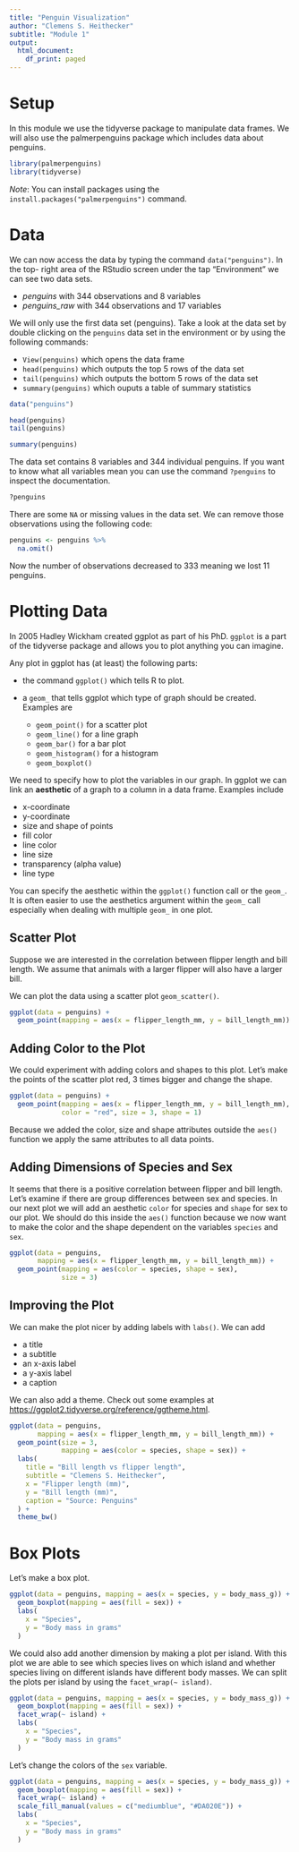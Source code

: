 ```yaml
---
title: "Penguin Visualization"
author: "Clemens S. Heithecker"
subtitle: "Module 1"
output:
  html_document:
    df_print: paged
---
```


# Setup

In this module we use the tidyverse package to manipulate data frames. We will
also use the palmerpenguins package which includes data about penguins.

```r
library(palmerpenguins)
library(tidyverse)
```

*Note*: You can install packages using the `install.packages("palmerpenguins")`
command.

# Data

We can now access the data by typing the command `data("penguins")`. In the top-
right area of the RStudio screen under the tap "Environment" we can see two data
sets.

- *penguins* with 344 observations and 8 variables
- *penguins_raw* with 344 observations and 17 variables

We will only use the first data set (penguins). Take a look at the data set by
double clicking on the `penguins` data set in the environment or by using the
following commands:

- `View(penguins)` which opens the data frame
- `head(penguins)` which outputs the top 5 rows of the data set
- `tail(penguins)` which outputs the bottom 5 rows of the data set
- `summary(penguins)` which ouputs a table of summary statistics

```r
data("penguins")

head(penguins)
tail(penguins)
```

```r
summary(penguins)
```

The data set contains 8 variables and 344 individual penguins. If you want to
know what all variables mean you can use the command `?penguins` to inspect the
documentation.

```r
?penguins
```

There are some `NA` or missing values in the data set. We can remove those
observations using the following code:

```r
penguins <- penguins %>%
  na.omit()
```

Now the number of observations decreased to 333 meaning we lost 11 penguins.

# Plotting Data

In 2005  Hadley Wickham created ggplot as part of his PhD. `ggplot` is a part of
the tidyverse package and allows you to plot anything you can imagine.

Any plot in ggplot has (at least) the following parts:

- the command `ggplot()` which tells R to plot.
- a `geom_` that tells ggplot which type of graph should be created. Examples are

  - `geom_point()` for a scatter plot
  - `geom_line()` for a line graph
  - `geom_bar()` for a bar plot
  - `geom_histogram()` for a histogram
  - `geom_boxplot()`

We need to specify how to plot the variables in our graph. In ggplot we can link
an **aesthetic** of a graph to a column in a data frame. Examples include

- x-coordinate
- y-coordinate
- size and shape of points
- fill color
- line color
- line size
- transparency (alpha value)
- line type

You can specify the aesthetic within the `ggplot()` function call or the
`geom_`. It is often easier to use the aesthetics argument within the `geom_`
call especially when dealing with multiple `geom_` in one plot.

## Scatter Plot

Suppose we are interested in the correlation between flipper length and bill
length. We assume that animals with a larger flipper will also have a larger
bill.

We can plot the data using a scatter plot `geom_scatter()`.

```r
ggplot(data = penguins) +
  geom_point(mapping = aes(x = flipper_length_mm, y = bill_length_mm))
```

## Adding Color to the Plot

We could experiment with adding colors and shapes to this plot. Let's make the
points of the scatter plot red, 3 times bigger and change the shape.

```r
ggplot(data = penguins) +
  geom_point(mapping = aes(x = flipper_length_mm, y = bill_length_mm),
             color = "red", size = 3, shape = 1)
```

Because we added the color, size and shape attributes outside the `aes()`
function we apply the same attributes to all data points.

## Adding Dimensions of Species and Sex

It seems that there is a positive correlation between flipper and bill length.
Let's examine if there are group differences between sex and species. In our
next plot we will add an aesthetic `color` for species and `shape` for sex to
our plot. We should do this inside the `aes()` function because we now want to
make the color and the shape dependent on the variables `species` and `sex`.

```r
ggplot(data = penguins,
       mapping = aes(x = flipper_length_mm, y = bill_length_mm)) +
  geom_point(mapping = aes(color = species, shape = sex),
             size = 3)
```

## Improving the Plot

We can make the plot nicer by adding labels with `labs()`. We can add

- a title
- a subtitle
- an x-axis label
- a y-axis label
- a caption

We can also add a theme. Check out some examples at
[https://ggplot2.tidyverse.org/reference/ggtheme.html](https://ggplot2.tidyverse.org/reference/ggtheme.html).

```r
ggplot(data = penguins,
       mapping = aes(x = flipper_length_mm, y = bill_length_mm)) +
  geom_point(size = 3,
             mapping = aes(color = species, shape = sex)) +
  labs(
    title = "Bill length vs flipper length",
    subtitle = "Clemens S. Heithecker",
    x = "Flipper length (mm)",
    y = "Bill length (mm)",
    caption = "Source: Penguins"
  ) +
  theme_bw()
```

# Box Plots

Let's make a box plot.

```r
ggplot(data = penguins, mapping = aes(x = species, y = body_mass_g)) +
  geom_boxplot(mapping = aes(fill = sex)) +
  labs(
    x = "Species",
    y = "Body mass in grams"
  )
```

We could also add another dimension by making a plot per island. With this plot
we are able to see which species lives on which island and whether species
living on different islands have different body masses. We can split the plots
per island by using the `facet_wrap(~ island)`.

```r
ggplot(data = penguins, mapping = aes(x = species, y = body_mass_g)) +
  geom_boxplot(mapping = aes(fill = sex)) +
  facet_wrap(~ island) +
  labs(
    x = "Species",
    y = "Body mass in grams"
  )
```

Let's change the colors of the `sex` variable.

```r
ggplot(data = penguins, mapping = aes(x = species, y = body_mass_g)) +
  geom_boxplot(mapping = aes(fill = sex)) +
  facet_wrap(~ island) +
  scale_fill_manual(values = c("mediumblue", "#DA020E")) +
  labs(
    x = "Species",
    y = "Body mass in grams"
  )
```










